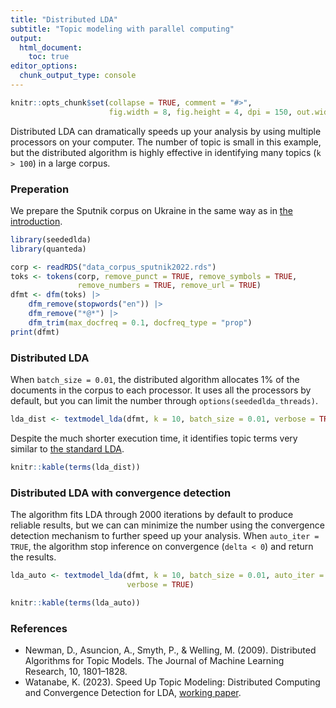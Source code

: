 ```yaml
---
title: "Distributed LDA"
subtitle: "Topic modeling with parallel computing"
output: 
  html_document:
    toc: true
editor_options: 
  chunk_output_type: console
---
```


```r
knitr::opts_chunk$set(collapse = TRUE, comment = "#>", 
                      fig.width = 8, fig.height = 4, dpi = 150, out.width = 760)
```

Distributed LDA can dramatically speeds up your analysis by using multiple processors on your computer. The number of topic is small in this example, but the distributed algorithm is highly effective in identifying many topics (`k > 100`) in a large corpus.

### Preperation

We prepare the Sputnik corpus on Ukraine in the same way as in [the introduction](basic.html).

```r
library(seededlda)
library(quanteda)

corp <- readRDS("data_corpus_sputnik2022.rds")
toks <- tokens(corp, remove_punct = TRUE, remove_symbols = TRUE, 
               remove_numbers = TRUE, remove_url = TRUE)
dfmt <- dfm(toks) |> 
    dfm_remove(stopwords("en")) |>
    dfm_remove("*@*") |>
    dfm_trim(max_docfreq = 0.1, docfreq_type = "prop")
print(dfmt)
```


### Distributed LDA

When `batch_size = 0.01`, the distributed algorithm allocates 1% of the documents in the corpus to each processor. It uses all the processors by default, but you can limit the number through `options(seededlda_threads)`.

```r
lda_dist <- textmodel_lda(dfmt, k = 10, batch_size = 0.01, verbose = TRUE)
```

Despite the much shorter execution time, it identifies topic terms very similar to [the standard LDA](basic.html#topic-terms).

```r
knitr::kable(terms(lda_dist))
```

### Distributed LDA with convergence detection

The algorithm fits LDA through 2000 iterations by default to produce reliable results, but we can can minimize the number using the convergence detection mechanism to further speed up your analysis. When `auto_iter = TRUE`, the algorithm stop inference on convergence (`delta < 0`) and return the results.

```r
lda_auto <- textmodel_lda(dfmt, k = 10, batch_size = 0.01, auto_iter = TRUE,
                          verbose = TRUE)
```

```r
knitr::kable(terms(lda_auto))
```

### References

- Newman, D., Asuncion, A., Smyth, P., & Welling, M. (2009). Distributed Algorithms for Topic Models. The Journal of Machine Learning Research, 10, 1801–1828.
- Watanabe, K. (2023). Speed Up Topic Modeling: Distributed Computing and Convergence Detection for LDA, [working paper](https://blog.koheiw.net/wp-content/uploads/2023/05/Distributed-LDA-02.pdf).
